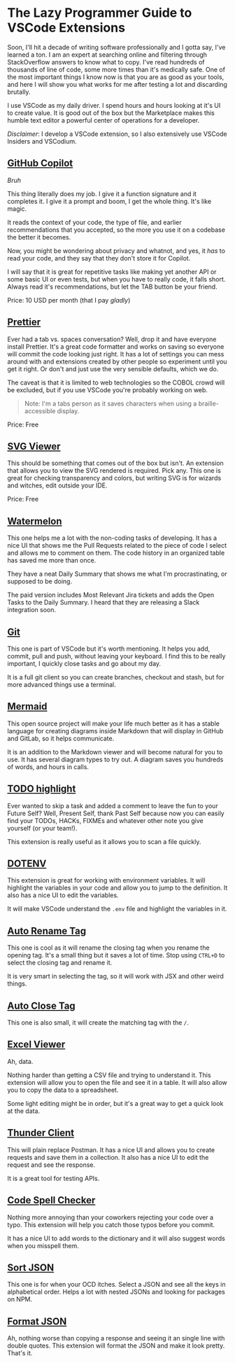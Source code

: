 # The Lazy Programmer Guide to VSCode Extensions

Soon, I'll hit a decade of writing software professionally and I gotta say, I've learned a ton. I am an expert at searching online and filtering through StackOverflow answers to know what to copy. I've read hundreds of thousands of line of code, some more times than it's medically safe. One of the most important things I know now is that you are as good as your tools, and here I will show you what works for me after testing a lot and discarding brutally.

I use VSCode as my daily driver. I spend hours and hours looking at it's UI to create value. It is good out of the box but the Marketplace makes this humble text editor a powerful center of operations for a developer.

_Disclaimer_: I develop a VSCode extension, so I also extensively use VSCode Insiders and VSCodium.

## [GitHub Copilot](https://marketplace.visualstudio.com/items?itemName=GitHub.copilot)

_Bruh_

This thing literally does my job. I give it a function signature and it completes it. I give it a prompt and boom, I get the whole thing. It's like magic.

It reads the context of your code, the type of file, and earlier recommendations that you accepted, so the more you use it on a codebase the better it becomes.

Now, you might be wondering about privacy and whatnot, and yes, it _has_ to read your code, and they say that they don't store it for Copilot.

I will say that it is great for repetitive tasks like making yet another API or some basic UI or even tests, but when you have to really code, it falls short. Always read it's recommendations, but let the TAB button be your friend.

Price: 10 USD per month (that I pay _gladly_)

## [Prettier](https://marketplace.visualstudio.com/items?itemName=esbenp.prettier-vscode)

Ever had a tab vs. spaces conversation? Well, drop it and have everyone install Prettier. It's a great code formatter and works on saving so everyone will commit the code looking just right. It has a lot of settings you can mess around with and extensions created by other people so experiment until you get it right. Or don't and just use the very sensible defaults, which we do.

The caveat is that it is limited to web technologies so the COBOL crowd will be excluded, but if you use VSCode you're probably working on web.

> Note: I'm a tabs person as it saves characters when using a braille-accessible display.

Price: Free

## [SVG Viewer](https://marketplace.visualstudio.com/items?itemName=SimonSiefke.svg-preview)

This should be something that comes out of the box but isn't. An extension that allows you to view the SVG rendered is required. Pick any. This one is great for checking transparency and colors, but writing SVG is for wizards and witches, edit outside your IDE.

Price: Free

## [Watermelon](https://marketplace.visualstudio.com/items?itemName=WatermelonTools.watermelon-tools&ssr=true)

This one helps me a lot with the non-coding tasks of developing. It has a nice UI that shows me the Pull Requests related to the piece of code I select and allows me to comment on them. The code history in an organized table has saved me more than once.

They have a neat Daily Summary that shows me what I'm procrastinating, or supposed to be doing.

The paid version includes Most Relevant Jira tickets and adds the Open Tasks to the Daily Summary. I heard that they are releasing a Slack integration soon.

## [Git](https://code.visualstudio.com/docs/sourcecontrol/overview)

This one is part of VSCode but it's worth mentioning. It helps you add, commit, pull and push, without leaving your keyboard. I find this to be really important, I quickly close tasks and go about my day.

It is a full git client so you can create branches, checkout and stash, but for more advanced things use a terminal.

## [Mermaid](https://marketplace.visualstudio.com/items?itemName=bierner.markdown-mermaid)

This open source project will make your life much better as it has a stable language for creating diagrams inside Markdown that will display in GitHub and GitLab, so it helps communicate.

It is an addition to the Markdown viewer and will become natural for you to use. It has several diagram types to try out. A diagram saves you hundreds of words, and hours in calls.

## [TODO highlight](https://marketplace.visualstudio.com/items?itemName=wayou.vscode-todo-highlight)

Ever wanted to skip a task and added a comment to leave the fun to your Future Self? Well, Present Self, thank Past Self because now you can easily find your TODOs, HACKs, FIXMEs and whatever other note you give yourself (or your team!).

This extension is really useful as it allows you to scan a file quickly.

## [DOTENV](https://marketplace.visualstudio.com/items?itemName=mikestead.dotenv)

This extension is great for working with environment variables. It will highlight the variables in your code and allow you to jump to the definition. It also has a nice UI to edit the variables.

It will make VSCode understand the `.env` file and highlight the variables in it.

## [Auto Rename Tag](https://marketplace.visualstudio.com/items?itemName=formulahendry.auto-rename-tag)

This one is cool as it will rename the closing tag when you rename the opening tag. It's a small thing but it saves a lot of time. Stop using `CTRL+D` to select the closing tag and rename it.

It is very smart in selecting the tag, so it will work with JSX and other weird things.

## [Auto Close Tag](https://marketplace.visualstudio.com/items?itemName=formulahendry.auto-close-tag)

This one is also small, it will create the matching tag with the `/`.

## [Excel Viewer](https://marketplace.visualstudio.com/items?itemName=GrapeCity.gc-excelviewer)

Ah, data.

Nothing harder than getting a CSV file and trying to understand it. This extension will allow you to open the file and see it in a table. It will also allow you to copy the data to a spreadsheet.

Some light editing might be in order, but it's a great way to get a quick look at the data.

## [Thunder Client](https://marketplace.visualstudio.com/items?itemName=rangav.vscode-thunder-client)

This will plain replace Postman. It has a nice UI and allows you to create requests and save them in a collection. It also has a nice UI to edit the request and see the response.

It is a great tool for testing APIs.

## [Code Spell Checker](https://marketplace.visualstudio.com/items?itemName=streetsidesoftware.code-spell-checker)

Nothing more annoying than your coworkers rejecting your code over a typo. This extension will help you catch those typos before you commit.

It has a nice UI to add words to the dictionary and it will also suggest words when you misspell them.

## [Sort JSON](https://marketplace.visualstudio.com/items?itemName=richie5um2.vscode-sort-json)

This one is for when your OCD itches. Select a JSON and see all the keys in alphabetical order. Helps a lot with nested JSONs and looking for packages on NPM.

## [Format JSON](https://marketplace.visualstudio.com/items?itemName=ClemensPeters.format-json)

Ah, nothing worse than copying a response and seeing it an single line with double quotes. This extension will format the JSON and make it look pretty. That's it.
